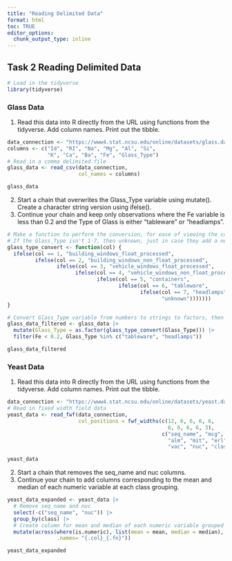 ```yaml
---
title: "Reading Delimited Data"
format: html
toc: TRUE
editor_options: 
  chunk_output_type: inline
---
```


## Task 2 Reading Delimited Data

```r
# Load in the tidyverse
library(tidyverse)
```

### Glass Data

1.  Read this data into R directly from the URL using functions from the tidyverse. Add column names. Print out the tibble.

```r
data_connection <- "https://www4.stat.ncsu.edu/online/datasets/glass.data"
columns <- c("Id", "RI", "Na", "Mg", "Al", "Si", 
             "K", "Ca", "Ba", "Fe", "Glass_Type")
# Read in a comma delimited file
glass_data <- read_csv(data_connection,
                       col_names = columns)

glass_data
```

2.  Start a chain that overwrites the Glass_Type variable using mutate(). Create a character string version using ifelse().
3.  Continue your chain and keep only observations where the Fe variable is less than 0.2 and the Type of Glass is either "tableware" or "headlamps".

```r
# Make a function to perform the conversion, for ease of viewing the code
# If the Glass_Type isn't 1-7, then unknown, just in case they add a new type
glass_type_convert <- function(col) {
  ifelse(col == 1, "building_windows_float_processed",
         ifelse(col == 2, "building_windows_non_float_processed",
                ifelse(col == 3, "vehicle_windows_float_processed",
                      ifelse(col == 4, "vehicle_windows_non_float_processed",
                             ifelse(col == 5, "containers",
                                    ifelse(col == 6, "tableware",
                                           ifelse(col == 7, "headlamps",
                                                  "unknown")))))))
}

# Convert Glass_Type variable from numbers to strings to factors, then filter
glass_data_filtered <- glass_data |>
  mutate(Glass_Type = as.factor(glass_type_convert(Glass_Type))) |>
  filter(Fe < 0.2, Glass_Type %in% c("tableware", "headlamps"))

glass_data_filtered
```

### Yeast Data

1.  Read this data into R directly from the URL using functions from the tidyverse. Add column names. Print out the tibble.

```r
data_connection <- "https://www4.stat.ncsu.edu/online/datasets/yeast.data"
# Read in fixed width field data
yeast_data <- read_fwf(data_connection,
                       col_positions = fwf_widths(c(12, 6, 6, 6, 6, 
                                                    6, 6, 6, 6, 3),
                                                  c("seq_name", "mcg", "gvh",
                                                    "alm", "mit", "erl", "pox",
                                                    "vac", "nuc", "class")))

yeast_data
```

2.  Start a chain that removes the seq_name and nuc columns.
3.  Continue your chain to add columns corresponding to the mean and median of each numeric variable at each class grouping.

```r
yeast_data_expanded <- yeast_data |>
  # Remove seq_name and nuc
  select(-c("seq_name", "nuc")) |>
  group_by(class) |>
  # Create column for mean and median of each numeric variable grouped by class
  mutate(across(where(is.numeric), list(mean = mean, median = median), 
                .names= "{.col}_{.fn}"))

yeast_data_expanded
```
